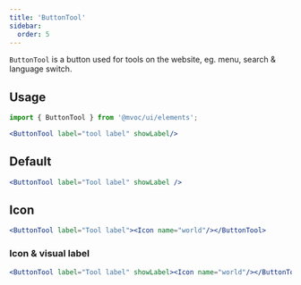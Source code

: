 ```yaml
---
title: 'ButtonTool'
sidebar:
  order: 5
---
```



`ButtonTool` is a button used for tools on the website, eg. menu, search & language switch.

## Usage

```jsx
import { ButtonTool } from '@mvoc/ui/elements';

<ButtonTool label="tool label" showLabel/>
```

## Default

<div class="not-content">
	<ButtonTool label="Tool label" showLabel />
</div>

```jsx
<ButtonTool label="Tool label" showLabel />
```

## Icon


<div class="not-content">
	<ButtonTool label="Tool label"><Icon name="world"/></ButtonTool>
</div>

```jsx
<ButtonTool label="Tool label"><Icon name="world"/></ButtonTool>
```

### Icon & visual label

<div class="not-content">
	<ButtonTool label="Tool label" showLabel><Icon name="world"/></ButtonTool>
</div>

```jsx
<ButtonTool label="Tool label" showLabel><Icon name="world"/></ButtonTool>
```
